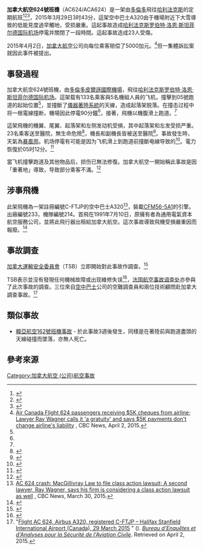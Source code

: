 {{Infobox Airliner accident
|name= 加拿大航空624號班機事故
|Crash image= Air_Canada_A320_C-FTJP.jpg
|Image caption= 涉事航機C-FTJP（攝於2008年4月）
|Date= 2015年3月29日
|Type= 降落時過早觸地
|Site= {{flagicon|Canada}} [[哈利法克斯|哈利法克斯]][[哈利法克斯罗伯特·洛恩·斯坦菲尔德国际机场|哈利法克斯罗伯特·洛恩·斯坦菲尔德国际机场]]
|Coordinates= {{Coord|44|52|2.08|N|63|31|33.79|W|region:CA_type:event|display=inline,title}}
|Origin= {{CAN}}[[多倫多皮爾遜國際機場|多倫多皮爾遜國際機場]]
|Last stopover= 
|Destination= {{CAN}}[[哈利法克斯罗伯特·洛恩·斯坦菲尔德国际机场|哈利法克斯罗伯特·洛恩·斯坦菲尔德国际机场]]
|Fatalities= 0
|Injuries= 23
|Aircraft Type= [[空中巴士A320|空中巴士A320-211]]
|Operator= [[加拿大航空|加拿大航空]]
|Tail Number= C-FTJP
|Ship name= 
|Passengers= 133
|Crew= 5
|Survivors= 138（全機生還）
}}
{{UTC time|协调世界时|}}
'''加拿大航空624號班機'''（AC624/ACA624）是一架由[[多倫多|多倫多]]飛往[[哈利法克斯|哈利法克斯]]的定期航班<ref name=CBCNews-2015-03-29-1.3013979>{{cite news |url= http://www.cbc.ca/news/canada/nova-scotia/air-canada-ac624-touched-down-335-metres-short-of-runway-tsb-says-1.3013979 |title= Air Canada AC624 touched down 335 metres short of runway, TSB says |date= 2015-03-29 |publisher= CBC News |accessdate= 2016-02-20 |archive-date= 2015-04-02 |archive-url= https://web.archive.org/web/20150402115614/http://www.cbc.ca/news/canada/nova-scotia/air-canada-ac624-touched-down-335-metres-short-of-runway-tsb-says-1.3013979 |dead-url= no }}</ref><ref name=airportia-ac624>{{cite web |url= http://www.airportia.com/flights/ac624/toronto/halifax/ |title= Air Canada Flight AC624: Toronto to Halifax – AC624 Air Canada Flight |accessdate= 2015-03-29 |publisher= Airportia.com |archive-date= 2015-04-02 |archive-url= https://web.archive.org/web/20150402154322/http://www.airportia.com/flights/ac624/toronto/halifax/ |dead-url= no }}</ref><ref name=flightradar24-cftjp>{{cite web |url= http://www.flightradar24.com/data/airplanes/c-ftjp/ |title= Full flight information and flight history for Air Canada aircraft C-FTJP |publisher= Flightradar24 AB |accessdate= 2015-03-29 |archive-date= 2015-04-01 |archive-url= https://web.archive.org/web/20150401013716/http://www.flightradar24.com/data/airplanes/c-ftjp |dead-url= no }}</ref>，2015年3月29日3时43分，這架空中巴士A320由于機場附近下大雪導致的低能見度過早觸地，受损嚴重。這起事故造成[[哈利法克斯罗伯特·洛恩·斯坦菲尔德国际机场|哈利法克斯罗伯特·洛恩·斯坦菲尔德国际机场]]停電并關閉了一段時間。這起事故造成23人受傷。

2015年4月2日，[[加拿大航空|加拿大航空]]公司向每位乘客赔偿了5000加元。<ref>[http://www.cbc.ca/news/canada/nova-scotia/air-canada-flight-624-passengers-receiving-5k-cheques-from-airline-1.3020040 Air Canada Flight 624 passengers receiving $5K cheques from airline; Lawyer Ray Wagner calls it 'a gratuity' and says $5K payments don't change airline's liability] {{Wayback|url=http://www.cbc.ca/news/canada/nova-scotia/air-canada-flight-624-passengers-receiving-5k-cheques-from-airline-1.3020040 |date=20161201033830 }}, CBC News, April 2, 2015.</ref>但一集體訴訟案就因此事件被提出。

==事發過程==
加拿大航空624號班機，由[[多倫多皮爾遜國際機場|多倫多皮爾遜國際機場]]，飛往[[哈利法克斯罗伯特·洛恩·斯坦菲尔德国际机场|哈利法克斯罗伯特·洛恩·斯坦菲尔德国际机场]]。這架载有133名乘客與5名機組人員的飞机，撞擊到05號跑道的起始位置<ref name=AH/>，並撞斷了[[儀器著陸系統|儀器著陸系統]]的天線，造成起落架脱落。在撞击过程中将一根電線撞断，機場因此停電90分鐘<ref name="cbc"/>，接著，飛機以機腹滑上跑道。<ref name=AH/>

這架飛機的機翼、尾翼、起落架和左侧发动机受損，其中起落架和左发受损严重。23名乘客送至醫院，無生命危險<ref name=AH>{{cite web | url=http://avherald.com/h?article=483e7337&opt=0 | title=Accident: Air Canada A320 at Halifax on Mar 29th 2015, touched down short of runway | work=The Aviaton Herald | date=2015-03-29 | accessdate=2015-03-29 | first=Hradecky | last=Simon | archive-date=2019-09-24 | archive-url=https://web.archive.org/web/20190924213405/http://avherald.com/h?article=483e7337&opt=0 }}</ref>，機長和副機長皆被送至醫院<ref name="Global">{{cite news| url=http://globalnews.ca/news/1909898/breaking-air-canada-plane-hard-landing-on-runway-at-halifax-airport/| title=Air Canada Flight 624 crashes into power line upon landing in Halifax| website=[[Global_News|Global News]]| publisher=[[Shaw_Media|Shaw Media]]| date=2015-03-29| accessdate=2015-03-29| archive-date=2015-03-29| archive-url=https://web.archive.org/web/20150329174417/http://globalnews.ca/news/1909898/breaking-air-canada-plane-hard-landing-on-runway-at-halifax-airport/| dead-url=no}}</ref>。事故發生時，天氣為[[暴風雨|暴風雨]]。机场停電有可能是因为飞机滑上到跑道前撞斷电線导致的<ref name="Independent">{{cite news| url=http://www.independent.co.uk/news/world/americas/airbus-a320-air-canada-plane-crashes-on-runway-at-halifax-airport-10141625.html| title=Airbus A320 Air Canada plane crashes on runway at Halifax airport| publisher=[[The_Independent|The Independent]]| date=2015-03-29| accessdate=2015-03-29| archive-date=2015-03-30| archive-url=https://web.archive.org/web/20150330191701/http://www.independent.co.uk/news/world/americas/airbus-a320-air-canada-plane-crashes-on-runway-at-halifax-airport-10141625.html| dead-url=no}}</ref>。電力恢復於05时12分。<ref name="cbc">{{cite news| url=http://www.cbc.ca/news/canada/nova-scotia/air-canada-flight-leaves-runway-in-halifax-23-sent-to-hospital-1.3013979| title=Air Canada AC624 slides off runway in Halifax, 23 sent to hospital| publisher=CBC| date=2015-03-29| accessdate=2015-03-29| archive-date=2019-01-26| archive-url=https://web.archive.org/web/20190126083121/https://www.cbc.ca/news/canada/nova-scotia/air-canada-flight-leaves-runway-in-halifax-23-sent-to-hospital-1.3013979| dead-url=no}}</ref>

當飞机撞擊跑道及其他物品后，损伤已無法修復。加拿大航空一開始稱此事故是因「重著地」導致，导致部分乘客不滿。<ref name="cbc2">{{cite news| url=http://www.cbc.ca/news/canada/nova-scotia/air-canada-flight-624-crash-hard-landing-too-soft-a-term-1.3015457| title=Air Canada Flight 624 crash: ′Hard landing′ too soft a term?| publisher=CBC| date=2015-03-31| accessdate=2015-03-31| archive-date=2019-04-28| archive-url=https://web.archive.org/web/20190428195321/https://www.cbc.ca/news/canada/nova-scotia/air-canada-flight-624-crash-hard-landing-too-soft-a-term-1.3015457| dead-url=no}}</ref>

==涉事飛機==
此架飛機為一架註冊編號C-FTJP的空中巴士A320<ref>[http://www.cbc.ca/news/canada/nova-scotia/ac-624-crash-macgillivray-law-to-file-class-action-lawsuit-1.3015519 AC 624 crash: MacGillivray Law to file class action lawsuit; A second lawyer, Ray Wagner, says his firm is considering a class action lawsuit as well] {{Wayback|url=http://www.cbc.ca/news/canada/nova-scotia/ac-624-crash-macgillivray-law-to-file-class-action-lawsuit-1.3015519 |date=20150405191953 }}, CBC News, March 30, 2015.</ref>，裝載[[CFM56|CFM56-5A1]]的引擎。出廠編號233，機隊編號214。首飛在1991年7月10日，原擁有者為通用電氣資本航空服務公司，並將此飛行器出租給加拿大航空。這次事故導致飛機受損嚴重因而報廢。<ref>{{cite web|title=C-FTJP Air Canada Airbus A320-211 – cn 233|url=http://www.planespotters.net/Production_List/Airbus/A320/233,C-FTJP-Air-Canada.php|website=Planespotters.net|accessdate=2016-02-20|archive-date=2015-04-02|archive-url=https://web.archive.org/web/20150402154450/http://www.planespotters.net/Production_List/Airbus/A320/233,C-FTJP-Air-Canada.php|dead-url=no}}</ref>

==事故調查==
[[加拿大運輸安全委員會|加拿大運輸安全委員會]]（TSB）立即開始對此事故作調查。<ref name=City>{{cite web |url=http://www.citynews.ca/2015/03/29/23-treated-in-hospital-after-air-canada-plane-slides-off-halifax-runway/ |title=23 treated in hospital after Air Canada plane slides off Halifax runway |first=Keith |last=Doucette |publisher=Citynews |accessdate=2015-03-29 |deadurl=yes |archiveurl=https://archive.is/20150329182527/http://www.citynews.ca/2015/03/29/23-treated-in-hospital-after-air-canada-plane-slides-off-halifax-runway/ |archivedate=2015-03-29 }}</ref>

TSB表示並沒有發現任何機械故障或出现維修失误<ref>{{Cite web |url=http://www.tsb.gc.ca/eng/enquetes-investigations/aviation/2015/a15h0002/a15h0002.asp |title=存档副本 |access-date=2016-02-20 |archive-url=https://web.archive.org/web/20180713045914/http://www.tsb.gc.ca/eng/enquetes-investigations/aviation/2015/a15h0002/a15h0002.asp |archive-date=2018-07-13 |dead-url=yes }}</ref>，[[法国航空事故调查处|法国航空事故调查处]]亦參與了此次事故的調查。三位來自[[空中巴士|空中巴士]]公司的空難調查員和兩位技術顧問赴加拿大調查事故。<ref>"[http://www.bea.aero/en/enquetes/flight.ac.624/flight.ac.624.php Flight AC 624, Airbus A320, registered C-FTJP – Halifax Stanfield International Airport (Canada), 29 March 2015] {{WebCite|url=https://www.webcitation.org/6XTZXzT8c?url=http://www.bea.aero/en/enquetes/flight.ac.624/flight.ac.624.php |date=20150402001449 |dateformat=iso }}" (). ''[[Bureau_d'Enquêtes_et_d'Analyses_pour_la_Sécurité_de_l'Aviation_Civile|Bureau d'Enquêtes et d'Analyses pour la Sécurité de l'Aviation Civile]]''. Retrieved on April 2, 2015.</ref>

==類似事故==
*[[韓亞航空162號班機事故|韓亞航空162號班機事故]] - 於此事故3週後發生，同樣是在著陸前與跑道盡頭的天線碰撞而墜落，亦無人死亡。

==參考來源==
{{reflist}}

{{2015年航空事故}}
[[Category:加拿大航空_(公司)航空事故|Category:加拿大航空 (公司)航空事故]]